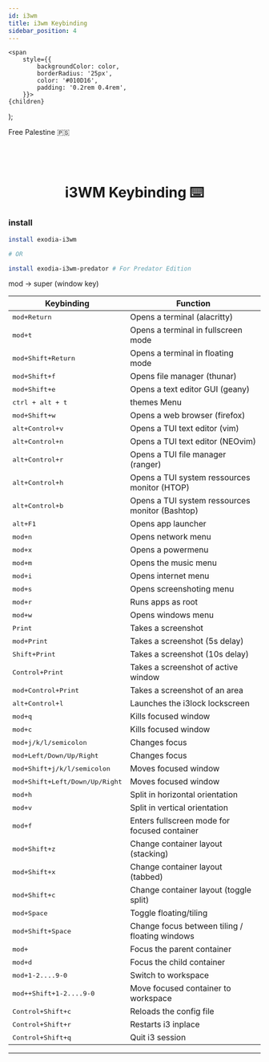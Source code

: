 ```yaml
---
id: i3wm
title: i3wm Keybinding
sidebar_position: 4
---
```


<!-- Badges -->
    <span
        style={{
            backgroundColor: color,
            borderRadius: '25px',
            color: '#010D16',
            padding: '0.2rem 0.4rem',
        }}>
    {children}
  </span>
);

<Highlight color="#04bdcb">Free Palestine 🇵🇸</Highlight>   <br></br><br></br>


<h1 align="center"> i3WM Keybinding ⌨️  </h1>

### install 

```bash
install exodia-i3wm

# OR

install exodia-i3wm-predator # For Predator Edition
```
mod -> super (window key)


|Keybinding | Function |
|------------ | ------------- |
|<kbd>mod+Return</kbd> | Opens a terminal (alacritty) |
|<kbd>mod+t</kbd> | Opens a terminal in fullscreen mode |
|<kbd>mod+Shift+Return</kbd> | Opens a terminal in floating mode |
|<kbd>mod+Shift+f</kbd> | Opens file manager (thunar) |
|<kbd>mod+Shift+e</kbd> | Opens a text editor GUI (geany) |
|<kbd>ctrl + alt + t</kbd>| themes Menu |
|<kbd>mod+Shift+w</kbd> | Opens a web browser (firefox) |
|<kbd>alt+Control+v</kbd> | Opens a TUI text editor (vim) |
|<kbd>alt+Control+n</kbd> | Opens a TUI text editor (NEOvim) |
|<kbd>alt+Control+r</kbd> | Opens a TUI file manager (ranger) |
|<kbd>alt+Control+h</kbd> | Opens a TUI system ressources monitor (HTOP) |
|<kbd>alt+Control+b</kbd> | Opens a TUI system ressources monitor (Bashtop) |
|<kbd>alt+F1</kbd> | Opens app launcher |
|<kbd>mod+n</kbd> | Opens network menu |
|<kbd>mod+x</kbd> | Opens a powermenu |
|<kbd>mod+m</kbd> | Opens the music menu |
|<kbd>mod+i</kbd> | Opens internet menu |
|<kbd>mod+s</kbd> | Opens screenshoting menu |
|<kbd>mod+r</kbd> | Runs apps as root |
|<kbd>mod+w</kbd> | Opens windows menu |
|<kbd>Print</kbd> | Takes a screenshot |
|<kbd>mod+Print</kbd> | Takes a screenshot (5s delay) |
|<kbd>Shift+Print</kbd> | Takes a screenshot (10s delay)|
|<kbd>Control+Print</kbd> | Takes a screenshot of active window |
|<kbd>mod+Control+Print</kbd> | Takes a screenshot of an area |
|<kbd>alt+Control+l</kbd> | Launches the i3lock lockscreen |
|<kbd>mod+q</kbd> | Kills focused window | 
|<kbd>mod+c</kbd> | Kills focused window |
|<kbd>mod+j/k/l/semicolon</kbd> | Changes focus |
|<kbd>mod+Left/Down/Up/Right</kbd> | Changes focus |
|<kbd>mod+Shift+j/k/l/semicolon</kbd> | Moves focused window |
|<kbd>mod+Shift+Left/Down/Up/Right</kbd> | Moves focused window |
|<kbd>mod+h</kbd> | Split in horizontal orientation |
|<kbd>mod+v</kbd> | Split in vertical orientation |
|<kbd>mod+f</kbd> | Enters fullscreen mode for focused container |
|<kbd>mod+Shift+z</kbd> | Change container layout (stacking) |
|<kbd>mod+Shift+x</kbd> | Change container layout (tabbed) |
|<kbd>mod+Shift+c</kbd> | Change container layout (toggle split) |
|<kbd>mod+Space</kbd> | Toggle floating/tiling |
|<kbd>mod+Shift+Space</kbd> | Change focus between tiling / floating windows |
|<kbd>mod+</kbd> | Focus the parent container |
|<kbd>mod+d</kbd> | Focus the child container |
|<kbd>mod+1-2....9-0</kbd> | Switch to workspace |
|<kbd>mod++Shift+1-2....9-0</kbd> | Move focused container to workspace |
|<kbd>Control+Shift+c</kbd> | Reloads the config file |
|<kbd>Control+Shift+r</kbd> | Restarts i3 inplace |
|<kbd>Control+Shift+q</kbd> | Quit i3 session |

---
